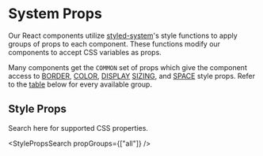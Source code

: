 
# System Props

Our React components utilize [styled-system](https://github.com/jxnblk/styled-system)'s style functions to apply groups of props to each component.   These functions modify our components to accept CSS variables as props.

Many components get the `COMMON` set of props which give the component access to [BORDER](#border), [COLOR](#color), [DISPLAY](#display) [SIZING](#sizing), and [SPACE](#space) style props.  Refer to the [table](#style-props) below for every available group.

## Style Props

Search here for supported CSS properties.

<StylePropsSearch propGroups={["all"]} />
